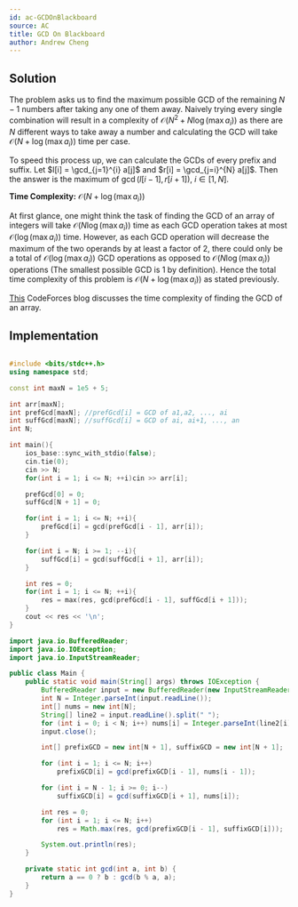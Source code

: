 ```yaml
---
id: ac-GCDOnBlackboard
source: AC
title: GCD On Blackboard
author: Andrew Cheng
---
```


## Solution
The problem asks us to find the maximum possible GCD of the remaining $N-1$ numbers
after taking any one of them away. Naively trying every single combination will result in a
complexity of $\mathcal{O}(N^2 + N \log(\max a_i))$ as there are $N$ different ways to take away a number and calculating
the GCD will take $\mathcal{O}(N+\log(\max a_i))$ time per case. 

To speed this process up, we can calculate the GCDs of every prefix and suffix. Let $l[i] = \gcd_{j=1}^{i} a[j]$ and $r[i] = \gcd_{j=i}^{N} a[j]$.
Then the answer is the maximum of $\gcd(l[i-1],r[i+1]),$ $i \in [1,N]$. 

**Time Complexity:**
$\mathcal{O}(N+\log(\max a_i))$

<Spoiler title="Time Complexity Proof">

At first glance, one might think the task of finding the GCD of an array of integers will take $\mathcal{O}(N\log(\max a_i))$ time
as each GCD operation takes at most $\mathcal{O}(\log(\max a_i))$ time. However, as each GCD operation will decrease the maximum of the two operands
by at least a factor of 2, there could only be a total of $\mathcal{O}(\log (\max a_i))$ GCD operations
as opposed to $\mathcal{O}(N \log(\max a_i))$ operations (The smallest possible GCD is 1 by definition). Hence the total time complexity of this problem is $\mathcal{O}(N+\log(\max a_i))$
as stated previously.

<Optional>

[This](https://codeforces.com/blog/entry/92720?#comment-814416) CodeForces blog discusses the time complexity of finding the GCD of an array.

</Optional>

</Spoiler>

## Implementation

<LanguageSection>
<CPPSection>

```cpp

#include <bits/stdc++.h>
using namespace std;

const int maxN = 1e5 + 5;

int arr[maxN];
int prefGcd[maxN]; //prefGcd[i] = GCD of a1,a2, ..., ai
int suffGcd[maxN]; //suffGcd[i] = GCD of ai, ai+1, ..., an
int N;

int main(){
	ios_base::sync_with_stdio(false);
	cin.tie(0);
	cin >> N;
	for(int i = 1; i <= N; ++i)cin >> arr[i];

	prefGcd[0] = 0;
	suffGcd[N + 1] = 0;

	for(int i = 1; i <= N; ++i){
		prefGcd[i] = gcd(prefGcd[i - 1], arr[i]);
	}

	for(int i = N; i >= 1; --i){
		suffGcd[i] = gcd(suffGcd[i + 1], arr[i]);
	}

	int res = 0;
	for(int i = 1; i <= N; ++i){
		res = max(res, gcd(prefGcd[i - 1], suffGcd[i + 1]));
	}
	cout << res << '\n';
}

```
</CPPSection>
	
<JavaSection>

```java
import java.io.BufferedReader;
import java.io.IOException;
import java.io.InputStreamReader;

public class Main {
    public static void main(String[] args) throws IOException {
        BufferedReader input = new BufferedReader(new InputStreamReader(System.in));
        int N = Integer.parseInt(input.readLine());
        int[] nums = new int[N];
        String[] line2 = input.readLine().split(" ");
        for (int i = 0; i < N; i++) nums[i] = Integer.parseInt(line2[i]);
        input.close();

        int[] prefixGCD = new int[N + 1], suffixGCD = new int[N + 1];

        for (int i = 1; i <= N; i++)
            prefixGCD[i] = gcd(prefixGCD[i - 1], nums[i - 1]);

        for (int i = N - 1; i >= 0; i--)
            suffixGCD[i] = gcd(suffixGCD[i + 1], nums[i]);

        int res = 0;
        for (int i = 1; i <= N; i++)
            res = Math.max(res, gcd(prefixGCD[i - 1], suffixGCD[i]));

        System.out.println(res);
    }

    private static int gcd(int a, int b) {
        return a == 0 ? b : gcd(b % a, a);
    }
}

```

</JavaSection>

</LanguageSection>
